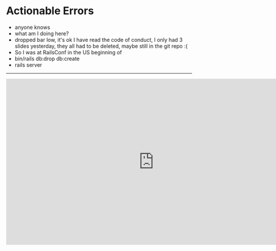 
<Head>
  <title>Actionable Errors</title>
</Head>


# Actionable Errors

<Notes>

- anyone knows
- what am I doing here?
- dropped bar low, it's ok I have read the code of conduct, I only had 3 slides yesterday, they all had to be deleted, maybe still in the git repo :(
- So I was at RailsConf in the US beginning of
- bin/rails db:drop db:create
- rails server

</Notes>

---

<iframe
  frameBorder="0"
  width="800"
  height="450"
  src="http://localhost:3000"
  style={{
    transform: 'scale(2.0)'
  }}
/>

<Notes>

- rails generate migration CreateGame title:string description:text
- ActiveRecord::Tasks::DatabaseTasks.migrate
- bin/rails db:migrate

</Notes>

---

<iframe
  frameBorder="0"
  width="800"
  height="450"
  src="http://localhost:3000/blogs"
  style={{
    transform: 'scale(2.0)'
  }}
/>

<Notes>

```
class BlogsController < ApplicationController
  class SomeError < StandardError
#2  include ActiveSupport::ActionableError
#2    action 'make it happen' do
#2      puts ('✅ '\*10)
#33     puts `rails generate scaffold Game name:string --force`
#2    end
  end

  def index
    raise SomeError
  end
end
```

</Notes>

---


# Thank you
